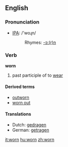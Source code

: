 ==English==

===Pronunciation===
*[[w:IPA|IPA]]: /'woɻn/
*:Rhymes: [[Rhymes:English:-ɔː(r)n|-ɔː(r)n]]

===Verb===
'''worn'''

# past participle of to [[wear]]

====Derived terms====
*[[outworn]]
*[[worn out]]

====Translations====
*Dutch: [[gedragen]]
*German: [[getragen]]

[[it:worn]]
[[hu:worn]]
[[zh:worn]]